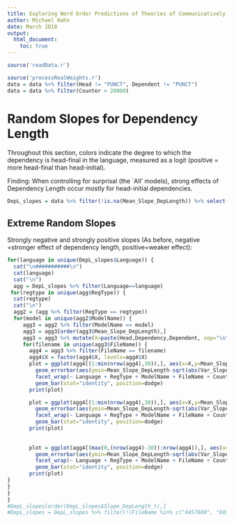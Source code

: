 ```yaml
---
title: Exploring Word Order Predictions of Theories of Communicatively Efficient Language Production
author: Michael Hahn
date: March 2018
output:
  html_document:
    toc: true
---
```




<style>
img {
    max-width: 250%;

    /* other options:
    max-width: none;
    max-width: 700px;
    max-width: 9in;
    max-width: 25cm;
    etc
    */
}
</style>



```r
source('readData.r')
```

```r
source('processRealWeights.r')
data = data %>% filter(Head != "PUNCT", Dependent != "PUNCT")
data = data %>% filter(Counter > 20000)

```


# Random Slopes for Dependency Length


Throughout this section, colors indicate the degree to which the dependency is head-final in the language, measured as a logit (positive = more head-final than head-initial).

Finding: When controlling for surprisal (the `All' models), strong effects of Dependency Length occur mostly for head-initial dependencies.



```r
DepL_slopes = data %>% filter(!is.na(Mean_Slope_DepLength)) %>% select(TotalCount, TotalCountCoarse, Counter, RegType, ModelName, FileName, Language, FileName, Head, Dependency, CoarseDependency, Dependent, Mean_Slope_DepLength, Var_Slope_DepLength, Count, Real_DH_Mean, Real_Distance_Mean) %>% mutate(Slope_DepLength_t = (Mean_Slope_DepLength / sqrt(Var_Slope_DepLength)))
```

## Extreme Random Slopes
Strongly negative and strongly positive slopes (As before, negative =stronger effect of dependency length, positive=weaker effect):

```r
for(language in unique(DepL_slopes$Language)) {
  cat("\n###########\n")
  cat(language)
  cat("\n")
  agg = DepL_slopes %>% filter(Language==language)
 for(regtype in unique(agg$RegType)) {
  cat(regtype)
  cat("\n")
  agg2 = (agg %>% filter(RegType == regtype))
  for(model in unique(agg2$ModelName)) {
     agg3 = agg2 %>% filter(ModelName == model)
     agg3 = agg3[order(agg3$Mean_Slope_DepLength),]
     agg3 = agg3 %>% mutate(X=paste(Head,Dependency,Dependent, sep="\n"))
     for(filename in unique(agg3$FileName)) {
       agg4 = agg3 %>% filter(FileName == filename)
       agg4$X = factor(agg4$X, levels=agg4$X)
       plot = ggplot(agg4[(1:min(nrow(agg4),30)),], aes(x=X,y=Mean_Slope_DepLength, fill=Real_DH_Mean)) +
         geom_errorbar(aes(ymin=Mean_Slope_DepLength-sqrt(abs(Var_Slope_DepLength)),ymax=Mean_Slope_DepLength+sqrt(abs(Var_Slope_DepLength))), position=dodge, width=.25) +
         facet_wrap(~ Language + RegType + ModelName + FileName + Counter) +
         geom_bar(stat="identity", position=dodge)
       print(plot)

       plot = ggplot(agg4[(1:min(nrow(agg4),30)),], aes(x=X,y=Mean_Slope_DepLength, fill=Real_Distance_Mean)) +
         geom_errorbar(aes(ymin=Mean_Slope_DepLength-sqrt(abs(Var_Slope_DepLength)),ymax=Mean_Slope_DepLength+sqrt(abs(Var_Slope_DepLength))), position=dodge, width=.25) +
         facet_wrap(~ Language + RegType + ModelName + FileName + Counter) +
         geom_bar(stat="identity", position=dodge)
       print(plot)
 
     
       plot = ggplot(agg4[(max(0,(nrow(agg4)-30)):nrow(agg4)),], aes(x=X,y=Mean_Slope_DepLength, fill=Real_DH_Mean)) +
         geom_errorbar(aes(ymin=Mean_Slope_DepLength-sqrt(abs(Var_Slope_DepLength)),ymax=Mean_Slope_DepLength+sqrt(abs(Var_Slope_DepLength))), position=dodge, width=.25) +
         facet_wrap(~ Language + RegType + ModelName + FileName + Counter) +
         geom_bar(stat="identity", position=dodge)
       print(plot)
}
}
}
}
#DepL_slopes[order(DepL_slopes$Slope_DepLength_t),]
#DepL_slopes = DepL_slopes %>% filter(!(FileName %in% c("4457600", "6037474")))
```


